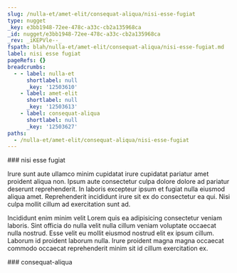 ```yaml
---
slug: /nulla-et/amet-elit/consequat-aliqua/nisi-esse-fugiat
type: nugget
_key: e3bb1948-72ee-478c-a33c-cb2a135968ca
_id: nugget/e3bb1948-72ee-478c-a33c-cb2a135968ca
_rev: _iKEPVle--_
fspath: blah/nulla-et/amet-elit/consequat-aliqua/nisi-esse-fugiat.md
label: nisi esse fugiat
pageRefs: {}
breadcrumbs:
  - - label: nulla-et
      shortlabel: null
      _key: '12503610'
    - label: amet-elit
      shortlabel: null
      _key: '12503613'
    - label: consequat-aliqua
      shortlabel: null
      _key: '12503627'
paths:
  - /nulla-et/amet-elit/consequat-aliqua/nisi-esse-fugiat
---
```


<NuggetArea>
<Nugget slug="/nulla-et/amet-elit/consequat-aliqua/nisi-esse-fugiat" type="nugget" _key="e3bb1948-72ee-478c-a33c-cb2a135968ca" _id="nugget/e3bb1948-72ee-478c-a33c-cb2a135968ca" _rev="_iKEPVle--_" fspath="blah/nulla-et/amet-elit/consequat-aliqua/nisi-esse-fugiat.md" label="nisi esse fugiat" paths="/nulla-et/amet-elit/consequat-aliqua/nisi-esse-fugiat">
<NuggetBody>
### nisi esse fugiat

Irure sunt aute ullamco minim cupidatat irure cupidatat pariatur amet proident aliqua non. Ipsum aute consectetur culpa dolore dolore ad pariatur deserunt reprehenderit. In laboris excepteur ipsum et fugiat nulla eiusmod aliqua amet. Reprehenderit incididunt irure sit ex do consectetur ea qui. Nisi culpa mollit cillum ad exercitation sunt ad.

Incididunt enim minim velit Lorem quis ea adipisicing consectetur veniam laboris. Sint officia do nulla velit nulla cillum veniam voluptate occaecat nulla nostrud. Esse velit eu mollit eiusmod nostrud elit ex ipsum cillum. Laborum id proident laborum nulla. Irure proident magna magna occaecat commodo occaecat reprehenderit minim sit id cillum exercitation ex.

</NuggetBody>
<Breadcrumbs>
<Crumbs>
<Crumb _key="12503610" label="nulla-et" /><Crumb _key="12503613" label="amet-elit" /><Crumb _key="12503627" label="consequat-aliqua" />
</Crumbs>
</Breadcrumbs>
</Nugget>

<NuggetsInbound>
</NuggetsInbound>
<NuggetsOutbound>
</NuggetsOutbound>
</NuggetArea>
<PassagesInbound>
<Passage direction="inbound" type="passage" _key="12503627" _id="passage/12503627" _rev="_iKEPVla--_" label="consequat-aliqua" passage="consequat-aliqua" fspath="blah/nulla-et/amet-elit/consequat-aliqua" paths="/nulla-et/amet-elit/consequat-aliqua" slug="/nulla-et/amet-elit/consequat-aliqua">
<NuggetBody>
### consequat-aliqua

</NuggetBody>
<Breadcrumbs>
<Crumbs>
<Crumb _key="12503610" label="nulla-et" /><Crumb _key="12503613" label="amet-elit" />
</Crumbs>
</Breadcrumbs>
</Passage>

</PassagesInbound>
<PassagesOutbound>
</PassagesOutbound>